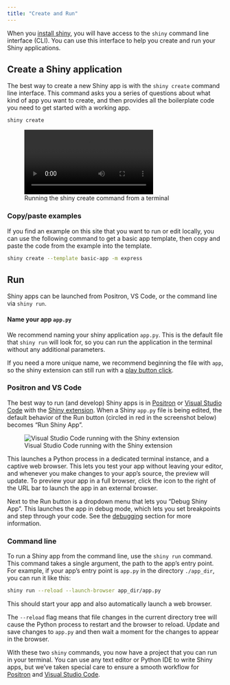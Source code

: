 ```yaml
---
title: "Create and Run"
---
```


When you [install shiny](get-started/install.qmd), you will have access to the `shiny` command line interface (CLI).
You can use this interface to help you create and run your Shiny applications.

## Create a Shiny application

The best way to create a new Shiny app is with the `shiny create` command line interface.
This command asks you a series of questions about what kind of app you want to create,
and then provides all the boilerplate code you need to get started with a working app.

```bash
shiny create
```

![Running the shiny create command from a terminal](assets/shiny-create.mp4){class="img-shadow"}

::: callout-tip
### Copy/paste examples

If you find an example on this site that you want to run or edit locally,
you can use the following command to get a basic app template,
then copy and paste the code from the example into the template.

```bash
shiny create --template basic-app -m express
```
:::


## Run

Shiny apps can be launched from Positron, VS Code, or the command line via `shiny run`.

::: {.callout-tip}
#### Name your app `app.py`

We recommend naming your shiny application `app.py`.
This is the default file that `shiny run` will look for, so you can run the application in the terminal without any additional parameters.

If you need a more unique name, we recommend beginning the file with `app`, so the shiny extension can still run with a [play button click](install.qmd#positron).
:::

### Positron and VS Code

The best way to run (and develop) Shiny apps is in [Positron][positron] or [Visual Studio Code][vscode] with the [Shiny extension][vscode-shiny].
When a Shiny `app.py` file is being edited, the default behavior of the Run button (circled in red in the screenshot below) becomes "Run Shiny App".

![Visual Studio Code running with the Shiny extension](assets/positron-run.png)

This launches a Python process in a dedicated terminal instance, and a captive web browser.
This lets you test your app without leaving your editor, and whenever you make changes to your app's source, the preview will update. To preview your app in a full browser, click the icon to the right of the URL bar to launch the app in an external browser.

Next to the Run button is a dropdown menu that lets you "Debug Shiny App". This launches the app in debug mode, which lets you set breakpoints and step through your code.
See the [debugging](debug.qmd) section for more information.

### Command line

To run a Shiny app from the command line, use the `shiny run` command.
This command takes a single argument, the path to the app's entry point.
For example, if your app's entry point is `app.py` in the directory `./app_dir`, you can run it like this:

```bash
shiny run --reload --launch-browser app_dir/app.py
```

This should start your app and also automatically launch a web browser.

The `--reload` flag means that file changes in the current directory tree will cause the Python process to restart and the browser to reload.
Update and save changes to `app.py` and then wait a moment for the changes to appear in the browser.

With these two `shiny` commands, you now have a project that you can run in your terminal.
You can use any text editor or Python IDE to write Shiny apps, but we've taken special care to ensure a smooth workflow for [Positron][positron] and [Visual Studio Code][vscode].

[positron]: https://positron.posit.co/
[vscode]: https://code.visualstudio.com/
[vscode-shiny]: https://marketplace.visualstudio.com/items?itemName=posit.shiny
[vscode-python]: https://marketplace.visualstudio.com/items?itemName=ms-python.python
